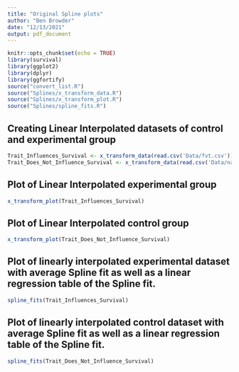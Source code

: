 ```yaml
---
title: "Original Spline plots"
author: "Ben Browder"
date: "12/13/2021"
output: pdf_document
---
```


```r
knitr::opts_chunk$set(echo = TRUE)
library(survival)
library(ggplot2)
library(dplyr)
library(ggfortify)
source("convert_list.R")
source("Splines/x_transform_data.R")
source("Splines/x_transform_plot.R")
source("Splines/spline_fits.R")
```

## Creating Linear Interpolated datasets of control and experimental group
```r
Trait_Influences_Survival <- x_transform_data(read.csv('Data/fvt.csv'))
Trait_Does_Not_Influence_Survival <- x_transform_data(read.csv('Data/natural.csv'))
```

## Plot of Linear Interpolated experimental group
```r
x_transform_plot(Trait_Influences_Survival)
```

## Plot of Linear Interpolated control group
```r
x_transform_plot(Trait_Does_Not_Influence_Survival)
```
## Plot of linearly interpolated experimental dataset with average Spline fit as well as a linear regression table of the Spline fit.
```r
spline_fits(Trait_Influences_Survival)
```
## Plot of linearly interpolated control dataset with average Spline fit as well as a linear regression table of the Spline fit.
```r
spline_fits(Trait_Does_Not_Influence_Survival)
```